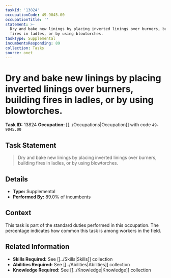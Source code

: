 ```yaml
---
taskId: '13824'
occupationCode: 49-9045.00
occupationTitle: ''
statement: >-
  Dry and bake new linings by placing inverted linings over burners, building
  fires in ladles, or by using blowtorches.
taskType: Supplemental
incumbentsResponding: 89
collection: Tasks
source: onet
---
```

# Dry and bake new linings by placing inverted linings over burners, building fires in ladles, or by using blowtorches.

**Task ID:** 13824
**Occupation:** [[../Occupations|Occupation]] with code `49-9045.00`

## Task Statement

> Dry and bake new linings by placing inverted linings over burners, building fires in ladles, or by using blowtorches.

## Details

- **Type:** Supplemental
- **Performed By:** 89.0% of incumbents

## Context

This task is part of the standard duties performed in this occupation. The percentage indicates how common this task is among workers in the field.

## Related Information

- **Skills Required:** See [[../Skills|Skills]] collection
- **Abilities Required:** See [[../Abilities|Abilities]] collection
- **Knowledge Required:** See [[../Knowledge|Knowledge]] collection
